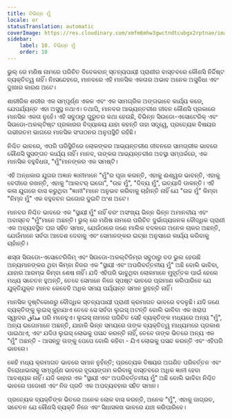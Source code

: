```yaml
---
title: ବିଭିନ୍ନ ମୁଁ
locale: or
statusTranslation: automatic
coverImage: https://res.cloudinary.com/xmfm6mhw3gwctndtcubgx2rptnae/image/upload/v1740468922/small_cover_tratado_de_psicologia_revolucionaria_a4c0dca4e0.webp
sidebar:
    label: 10. ବିଭିନ୍ନ ମୁଁ
    order: 10
---
```

ଭୁଲ୍ ରେ ମଣିଷ ନାମରେ ପରିଚିତ ବିବେକବାନ୍ ସ୍ତନ୍ୟପାୟୀ ପ୍ରାଣୀର ବାସ୍ତବରେ କୌଣସି ନିର୍ଦ୍ଦିଷ୍ଟ ବ୍ୟକ୍ତିତ୍ୱ ନାହିଁ। ନିଃସନ୍ଦେହରେ, ମାନବରେ ଏହି ମାନସିକ ଏକତାର ଅଭାବ ଅନେକ ଅସୁବିଧା ଏବଂ ଦୁଃଖର କାରଣ ଅଟେ।

ଶାରୀରିକ ଶରୀର ଏକ ସମ୍ପୂର୍ଣ୍ଣ ଏକକ ଏବଂ ଏକ ସାମଗ୍ରିକ ଅଙ୍ଗଭାବେ କାର୍ଯ୍ୟ କରେ, ଯେପର୍ଯ୍ୟନ୍ତ ଏହା ଅସୁସ୍ଥ ନଥାଏ। ତଥାପି, ମାନବର ଆଭ୍ୟନ୍ତରୀଣ ଜୀବନ କୌଣସି ପ୍ରକାରେ ମାନସିକ ଏକତା ନୁହେଁ। ଏହି ସବୁଠାରୁ ଗୁରୁତର କଥା ହେଉଛି, ବିଭିନ୍ନ ସିଉଡୋ-ଏସୋଟେରିକ୍ ଏବଂ ସିଉଡୋ-ଅକଲ୍ଟିଷ୍ଟ ପ୍ରକାରର ବିଦ୍ୟାଳୟ ଯାହା କହନ୍ତି ତାହା ସତ୍ତ୍ୱେ, ପ୍ରତ୍ୟେକ ବିଷୟର ଗଭୀରତମ ଭାଗରେ ମାନସିକ ସଂଗଠନର ଅନୁପସ୍ଥିତି ରହିଛି।

ନିଶ୍ଚିତ ଭାବରେ, ଏପରି ପରିସ୍ଥିତିରେ ଲୋକଙ୍କର ଆଭ୍ୟନ୍ତରୀଣ ଜୀବନରେ ସାମଗ୍ରୀକ ଭାବରେ କୌଣସି ସୁସଙ୍ଗତ କାର୍ଯ୍ୟ ନାହିଁ। ମାନବ, ତାଙ୍କର ଆଭ୍ୟନ୍ତରୀଣ ଅବସ୍ଥା ସମ୍ପର୍କରେ, ଏକ ମାନସିକ ବହୁବିଧତା, "ମୁଁ"ମାନଙ୍କର ଏକ ସମଷ୍ଟି।

ଏହି ଅନ୍ଧକାର ଯୁଗର ଅଜ୍ଞାନ ଜ୍ଞାନୀମାନେ "ମୁଁ"ର ପୂଜା କରନ୍ତି, ଏହାକୁ ଈଶ୍ୱର ଭାବନ୍ତି, ଏହାକୁ ବେଦୀରେ ରଖନ୍ତି, ଏହାକୁ "ଆଲଟର୍ ଇଗୋ", "ଉଚ୍ଚ ମୁଁ", "ଦିବ୍ୟ ମୁଁ", ଇତ୍ୟାଦି ଡାକନ୍ତି। ଏହି କଳା ଯୁଗରେ ବାସ କରୁଥିବା "ଜ୍ଞାନୀ"ମାନେ ଅନୁଭବ କରିବାକୁ ଚାହାଁନ୍ତି ନାହିଁ ଯେ "ଉଚ୍ଚ ମୁଁ" କିମ୍ବା "ନିମ୍ନ ମୁଁ" ଏକ ବହୁବଚନ ଇଗୋର ଦୁଇଟି ଅଂଶ ଅଟେ।

ମାନବର ନିଶ୍ଚିତ ଭାବରେ ଏକ "ସ୍ଥାୟୀ ମୁଁ" ନାହିଁ ବରଂ ଅସଂଖ୍ୟ ଭିନ୍ନ ଭିନ୍ନ ଅମାନବୀୟ ଏବଂ ଅବାସ୍ତବ "ମୁଁ"ମାନେ ଅଛନ୍ତି। ଭୁଲ୍ ରେ ମଣିଷ ନାମରେ ପରିଚିତ ଦୁର୍ଭାଗ୍ୟଜନକ ବୌଦ୍ଧିକ ପ୍ରାଣୀ ଏକ ଅବ୍ୟବସ୍ଥିତ ଘର ସହିତ ସମାନ, ଯେଉଁଠାରେ ଜଣେ ମାଲିକ ବଦଳରେ ଅନେକ ଚାକର ଅଛନ୍ତି, ଯେଉଁମାନେ ସର୍ବଦା ଆଦେଶ ଦେବାକୁ ଏବଂ ସେମାନଙ୍କର ଇଚ୍ଛା ଅନୁସାରେ କାର୍ଯ୍ୟ କରିବାକୁ ଚାହାଁନ୍ତି।

ଶସ୍ତା ସିଉଡୋ-ଏସୋଟେରିଜିମ୍ ଏବଂ ସିଉଡୋ-ଅକଲ୍ଟିଜିମ୍ର ସବୁଠାରୁ ବଡ ଭୁଲ ହେଉଛି ଅନ୍ୟମାନଙ୍କର ଥିବା କିମ୍ବା ନିଜର ଏକ "ସ୍ଥାୟୀ ଏବଂ ଅପରିବର୍ତ୍ତନୀୟ ମୁଁ" ଅଛି ବୋଲି ଭାବିବା, ଯାହାର ଆରମ୍ଭ କିମ୍ବା ଶେଷ ନାହିଁ। ଯଦି ଏହିପରି ଭାବୁଥିବା ଲୋକମାନେ ମୁହୂର୍ତ୍ତକ ପାଇଁ ହେଲେ ମଧ୍ୟ ସଚେତନ ହୁଅନ୍ତି, ତେବେ ସେମାନେ ନିଜେ ସ୍ପଷ୍ଟ ଭାବରେ ପ୍ରମାଣ କରିପାରିବେ ଯେ ଯୁକ୍ତିଯୁକ୍ତ ମାନବ କେବେବି ଅଧିକ ସମୟ ପର୍ଯ୍ୟନ୍ତ ସମାନ ରୁହନ୍ତି ନାହିଁ।

ମାନସିକ ଦୃଷ୍ଟିକୋଣରୁ ବୌଦ୍ଧିକ ସ୍ତନ୍ୟପାୟୀ ପ୍ରାଣୀ କ୍ରମାଗତ ଭାବରେ ବଦଳୁଛି। ଯଦି ଜଣେ ବ୍ୟକ୍ତିଙ୍କୁ ଲୁଇସ୍ କୁହାଯାଏ ତେବେ ସେ ସର୍ବଦା ଲୁଇସ୍ ଅଟନ୍ତି ବୋଲି ଭାବିବା ଏକ ଖରାପ ସ୍ୱାଦର مذاق ପରି ମନେହୁଏ। ଲୁଇସ୍ ନାମରେ ପରିଚିତ ସେହି ବ୍ୟକ୍ତିଙ୍କ ମଧ୍ୟରେ ଅନ୍ୟ "ମୁଁ", ଅନ୍ୟ ଇଗୋମାନେ ଅଛନ୍ତି, ଯାହାକି ଭିନ୍ନ ସମୟରେ ତାଙ୍କ ବ୍ୟକ୍ତିତ୍ୱ ମାଧ୍ୟମରେ ପ୍ରକାଶ ପାଇଥାଏ, ଏବଂ ଯଦିଓ ଲୁଇସ୍ ଲୋଭକୁ ପସନ୍ଦ କରନ୍ତି ନାହିଁ, ତେବେ ତାଙ୍କ ଭିତରେ ଅନ୍ୟ ଏକ "ମୁଁ" ଅଛନ୍ତି - ଆସନ୍ତୁ ତାଙ୍କୁ ପେପେ ବୋଲି କହିବା - ଯିଏ ଲୋଭକୁ ପସନ୍ଦ କରନ୍ତି ଏବଂ ଏହିପରି ଭାବରେ।

କେହି ମଧ୍ୟ କ୍ରମାଗତ ଭାବରେ ସମାନ ନୁହଁନ୍ତି; ପ୍ରତ୍ୟେକ ବିଷୟର ଅଗଣିତ ପରିବର୍ତ୍ତନ ଏବଂ ବିରୋଧାଭାସକୁ ସମ୍ପୂର୍ଣ୍ଣ ଭାବରେ ହୃଦୟଙ୍ଗମ କରିବାକୁ ବାସ୍ତବରେ ଅଧିକ ଜ୍ଞାନୀ ହେବା ଆବଶ୍ୟକ ନାହିଁ। ଯଦି କାହାର ଏକ "ସ୍ଥାୟୀ ଏବଂ ଅପରିବର୍ତ୍ତନୀୟ ମୁଁ" ଅଛି ବୋଲି ଭାବିବା ନିଶ୍ଚିତ ଭାବରେ ପଡୋଶୀ ଏବଂ ନିଜ ପ୍ରତି ଏକ ଅପବ୍ୟବହାର ସହିତ ସମାନ।

ପ୍ରତ୍ୟେକ ବ୍ୟକ୍ତିଙ୍କ ଭିତରେ ଅନେକ ଲୋକ ବାସ କରନ୍ତି, ଅନେକ "ମୁଁ", ଏହାକୁ ଜାଗ୍ରତ, ସଚେତନ ଯେ କୌଣସି ବ୍ୟକ୍ତି ନିଜେ ଏବଂ ସିଧାସଳଖ ଭାବରେ ଯାଞ୍ଚ କରିପାରିବେ।

